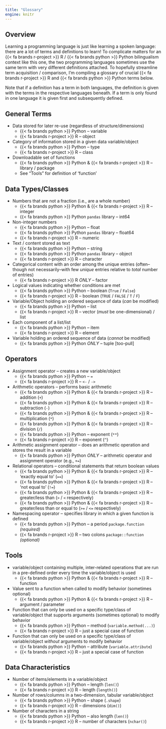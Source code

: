 ```yaml
---
title: "Glossary"
engine: knitr
---
```


## Overview

Learning a programming language is just like learning a spoken language: there are a lot of terms and definitions to learn! To complicate matters for an [{{< fa brands r-project >}} R]{.r} / [{{< fa brands python >}} Python]{.py} bilingualism context like this one, the two programming languages sometimes use the same term with very different definitions attached. To hopefully streamline term acquisition / comparison, I'm compiling a glossary of crucial [{{< fa brands r-project >}} R]{.r} and [{{< fa brands python >}} Python]{.py} terms below.

Note that if a definition has a term in both languages, the definition is given with the terms in the respective languages beneath. If a term is only found in one language it is given first and subsequently defined.

## General Terms

- Data stored for later re-use (regardless of structure/dimensions)
    - [{{< fa brands python >}} Python]{.py} -- variable
    -  [{{< fa brands r-project >}} R]{.r} -- object

- Category of information stored in a given data [variable]{.py}/[object]{.r}
    - [{{< fa brands python >}} Python]{.py} -- type
    -  [{{< fa brands r-project >}} R]{.r} -- class

- Downloadable set of functions
    - [{{< fa brands python >}} Python]{.py} & [{{< fa brands r-project >}} R]{.r} -- library / package
    - See "Tools" for definition of 'function'

## Data [Types]{.py}/[Classes]{.r}

- Numbers that are not a fraction (i.e., are a whole number)
    - [{{< fa brands python >}} Python]{.py} & [{{< fa brands r-project >}} R]{.r} -- integer
    - [{{< fa brands python >}} Python]{.py} `pandas` library -- int64

- Non-integer numbers
    - [{{< fa brands python >}} Python]{.py} -- float
    - [{{< fa brands python >}} Python]{.py} `pandas` library -- float64
    -  [{{< fa brands r-project >}} R]{.r} -- numeric

- Text / content stored as text
    - [{{< fa brands python >}} Python]{.py} -- string
    - [{{< fa brands python >}} Python]{.py} `pandas` library -- object
    -  [{{< fa brands r-project >}} R]{.r} -- character

- Categorical content with an order among the unique entries (often--though not necessarily--with few _unique_ entries relative to _total_ number of entries)
    -  [{{< fa brands r-project >}} R]{.r} _ONLY_ -- factor

- Logical values indicating whether conditions are met
    - [{{< fa brands python >}} Python]{.py} -- boolean (`True` / `False`)
    -  [{{< fa brands r-project >}} R]{.r} -- boolean (`TRUE` / `FALSE` / `T` / `F`)

- [Variable]{.py}/[Object]{.r} holding an ordered sequence of data (_can_ be modified)
   - [{{< fa brands python >}} Python]{.py} -- list
    -  [{{< fa brands r-project >}} R]{.r} -- vector (_must_ be one-dimensional) / list

- Each component of a [list]{.py}/[list]{.r}
   - [{{< fa brands python >}} Python]{.py} -- item
    -  [{{< fa brands r-project >}} R]{.r} -- element

- [Variable]{.py} holding an ordered sequence of data (_cannot_ be modified)
   - [{{< fa brands python >}} Python]{.py} _ONLY_ -- tuple [too-pull]

## Operators

- Assignment operator -- creates a new [variable]{.py}/[object]{.r}
    - [{{< fa brands python >}} Python]{.py} -- `=`
    -  [{{< fa brands r-project >}} R]{.r} -- `<-` / `->`

- Arithmetic operators -- performs basic arithmetic
    - [{{< fa brands python >}} Python]{.py} & [{{< fa brands r-project >}} R]{.r} -- addition (`+`)
    - [{{< fa brands python >}} Python]{.py} & [{{< fa brands r-project >}} R]{.r} -- subtraction (`-`)
    - [{{< fa brands python >}} Python]{.py} & [{{< fa brands r-project >}} R]{.r} -- multiplication (`*`)
    - [{{< fa brands python >}} Python]{.py} & [{{< fa brands r-project >}} R]{.r} -- division (`/`)
    - [{{< fa brands python >}} Python]{.py} -- exponent (`**`)
    -  [{{< fa brands r-project >}} R]{.r} -- exponent (`^`)

- Arithmetic assignment operator -- does an arithmetic operation and stores the result in a [variable]{.py}
    - [{{< fa brands python >}} Python]{.py} _ONLY_ -- arithmetic operator and assignment operator (e.g., `+=`)

- Relational operators -- conditional statements that return boolean values
    - [{{< fa brands python >}} Python]{.py} & [{{< fa brands r-project >}} R]{.r} -- 'exactly equal to' (`==`)
    - [{{< fa brands python >}} Python]{.py} & [{{< fa brands r-project >}} R]{.r} -- 'not equal to' (`!=`)
    - [{{< fa brands python >}} Python]{.py} & [{{< fa brands r-project >}} R]{.r} -- greater/less than (`>` / `<` respectively)
    - [{{< fa brands python >}} Python]{.py} & [{{< fa brands r-project >}} R]{.r} -- greater/less than or equal to (`>=` / `<=` respectively)

- Namespacing operator -- specifies library in which a given function is defined
    - [{{< fa brands python >}} Python]{.py} -- a period `package.function` _(required)_
    -  [{{< fa brands r-project >}} R]{.r} -- two colons `package::function` _(optional)_

## Tools

- [variable]{.py}/[object]{.r} containing multiple, inter-related operations that are run in a pre-defined order every time the [variable]{.py}/[object]{.r} is used
    - [{{< fa brands python >}} Python]{.py} & [{{< fa brands r-project >}} R]{.r} -- function

- Value sent to a function when called to modify behavior (sometimes optional)
    - [{{< fa brands python >}} Python]{.py} & [{{< fa brands r-project >}} R]{.r} -- argument / parameter

- Function that can only be used on a specific [type]{.py}/[class]{.r} of [variable]{.py}/[object]{.r} that supports arguments (sometimes optional) to modify behavior
    - [{{< fa brands python >}} Python]{.py} -- method (`variable.method(...)`)
    -  [{{< fa brands r-project >}} R]{.r} -- just a special case of function

- Function that can only be used on a specific [type]{.py}/[class]{.r} of [variable]{.py}/[object]{.r} _without_ arguments to modify behavior
    - [{{< fa brands python >}} Python]{.py} -- attribute (`variable.attribute`)
    -  [{{< fa brands r-project >}} R]{.r} -- just a special case of function

## Data Characteristics

- Number of [items]{.py}/[elements]{.r} in a [variable]{.py}/[object]{.r}
    - [{{< fa brands python >}} Python]{.py} -- length (`len()`)
    -  [{{< fa brands r-project >}} R]{.r} -- length (`length()`)

- Number of rows/columns in a two-dimension, tabular [variable]{.py}/[object]{.r}
    - [{{< fa brands python >}} Python]{.py} -- shape (`.shape`)
    -  [{{< fa brands r-project >}} R]{.r} -- dimensions (`dim()`)

- Number of characters in a string
    - [{{< fa brands python >}} Python]{.py} -- also length (`len()`)
    -  [{{< fa brands r-project >}} R]{.r} -- number of characters (`nchar()`)



